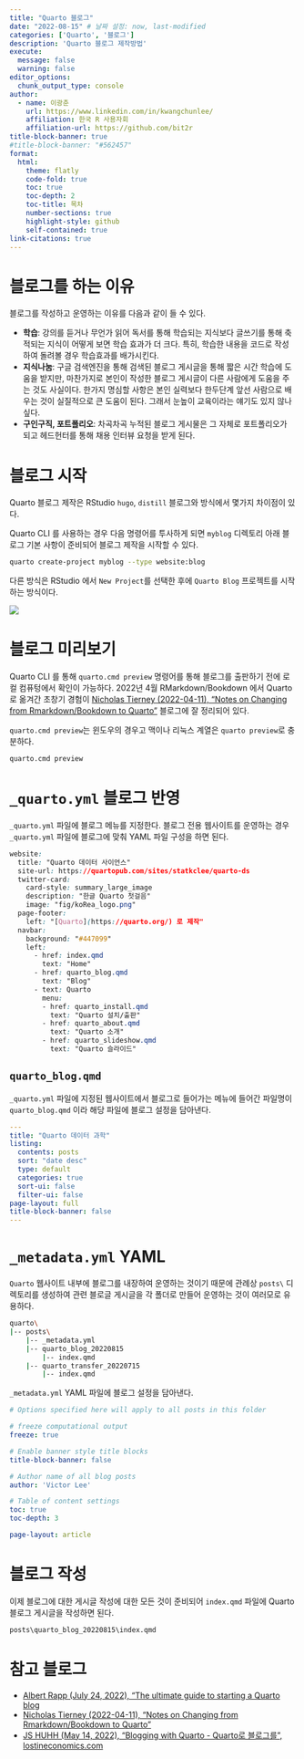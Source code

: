 ```yaml
---
title: "Quarto 블로그"
date: "2022-08-15" # 날짜 설정: now, last-modified
categories: ['Quarto', '블로그']
description: 'Quarto 블로그 제작방법'
execute: 
  message: false
  warning: false
editor_options: 
  chunk_output_type: console
author:
  - name: 이광춘
    url: https://www.linkedin.com/in/kwangchunlee/
    affiliation: 한국 R 사용자회
    affiliation-url: https://github.com/bit2r
title-block-banner: true
#title-block-banner: "#562457"
format:
  html:
    theme: flatly
    code-fold: true
    toc: true
    toc-depth: 2
    toc-title: 목차
    number-sections: true
    highlight-style: github    
    self-contained: true
link-citations: true
---
```


# 블로그를 하는 이유

블로그를 작성하고 운영하는 이유를 다음과 같이 들 수 있다. 

- **학습**: 강의를 듣거나 무언가 읽어 독서를 통해 학습되는 지식보다 글쓰기를 통해 축적되는 지식이 어떻게 보면 학습 효과가 더 크다. 특히, 학습한 내용을 코드로 작성하여 돌려볼 경우 학습효과를 배가시킨다.
- **지식나눔**: 구글 검색엔진을 통해 검색된 블로그 게시글을 통해 짧은 시간 학습에 도움을 받지만, 마찬가지로 본인이 작성한 블로그 게시글이 다른 사람에게 도움을 주는 것도 사실이다. 한가지 명심할 사항은 본인 실력보다 한두단계 앞선 사람으로 배우는 것이 실질적으로 큰 도움이 된다. 그래서 눈높이 교육이라는 얘기도 있지 않나 싶다.
- **구인구직, 포트폴리오**: 차곡차곡 누적된 블로그 게시물은 그 자체로 포트폴리오가 되고 헤드헌터를 통해 채용 인터뷰 요청을 받게 된다. 

# 블로그 시작

Quarto 블로그 제작은 RStudio `hugo`, `distill` 블로그와 방식에서 몇가지 차이점이 있다.

Quarto CLI 를 사용하는 경우 다음 명령어를 투사하게 되면 `myblog` 디렉토리 아래 블로그 기본 사항이 준비되어 블로그 제작을 시작할 수 있다.

````bash
quarto create-project myblog --type website:blog
````

다른 방식은 RStudio 에서 `New Project`를 선택한 후에 `Quarto Blog` 프로젝트를 시작하는 방식이다.


![](../../fig/quarto-blog-project.png)




# 블로그 미리보기

Quarto CLI 를 통해 `quarto.cmd preview` 명령어를 통해 블로그를 출판하기 전에 로컬 컴퓨텅에서 확인이 가능하다. 2022년 4월 RMarkdown/Bookdown 에서 Quarto로 옮겨간 초창기 경험이 [Nicholas Tierney (2022-04-11), "Notes on Changing from Rmarkdown/Bookdown to Quarto"](https://www.njtierney.com/post/2022/04/11/rmd-to-qmd/) 블로그에 잘 정리되어 있다.

`quarto.cmd preview`는 윈도우의 경우고 맥이나 리눅스 계열은 `quarto preview`로 충분하다.

````bash
quarto.cmd preview
````

# `_quarto.yml` 블로그 반영

`_quarto.yml` 파일에 블로그 메뉴를 지정한다. 블로그 전용 웹사이트를 운영하는 경우 `_quarto.yml` 파일에 블로그에 맞춰 YAML 파일 구성을 하면 된다.

````css
website:
  title: "Quarto 데이터 사이언스"
  site-url: https://quartopub.com/sites/statkclee/quarto-ds
  twitter-card:
    card-style: summary_large_image
    description: "한글 Quarto 첫걸음"
    image: "fig/koRea_logo.png"
  page-footer:
    left: "[Quarto](https://quarto.org/) 로 제작"
  navbar:
    background: "#447099"
    left:
      - href: index.qmd
        text: "Home"
      - href: quarto_blog.qmd     
        text: "Blog"
      - text: Quarto
        menu:
        - href: quarto_install.qmd
          text: "Quarto 설치/출판"
        - href: quarto_about.qmd
          text: "Quarto 소개"
        - href: quarto_slideshow.qmd
          text: "Quarto 슬라이드"
````

## `quarto_blog.qmd`

`_quarto.yml` 파일에 지정된 웹사이트에서 블로그로 들어가는 메뉴에 들어간 파일명이 `quarto_blog.qmd` 이라 해당 파일에 블로그 설정을 담아낸다.

````yaml
---
title: "Quarto 데이터 과학"
listing:
  contents: posts
  sort: "date desc"
  type: default
  categories: true
  sort-ui: false
  filter-ui: false
page-layout: full
title-block-banner: false
---

````


# `_metadata.yml` YAML

`Quarto` 웹사이트 내부에 블로그를 내장하여 운영하는 것이기 때문에 관례상 `posts\` 디렉토리를 생성하여 관련 블로글 게시글을 각 폴더로 만들어 운영하는 것이 여러모로 유용하다.

```` bash
quarto\
|-- posts\
    |-- _metadata.yml
    |-- quarto_blog_20220815
        |-- index.qmd 
    |-- quarto_transfer_20220715
        |-- index.qmd 
````

`_metadata.yml` YAML 파일에 블로그 설정을 담아낸다. 

```` yaml
# Options specified here will apply to all posts in this folder

# freeze computational output
freeze: true

# Enable banner style title blocks
title-block-banner: false

# Author name of all blog posts
author: 'Victor Lee'

# Table of content settings
toc: true
toc-depth: 3

page-layout: article
````

# 블로그 작성

이제 블로그에 대한 게시글 작성에 대한 모든 것이 준비되어 `index.qmd` 파일에 Quarto 블로그 게시글을 작성하면 된다.

```` bash
posts\quarto_blog_20220815\index.qmd
````

# 참고 블로그

:::{.callout-tips}
- [Albert Rapp (July 24, 2022), "The ultimate guide to starting a Quarto blog](https://albert-rapp.de/posts/13_quarto_blog_writing_guide/13_quarto_blog_writing_guide.html)
- [Nicholas Tierney (2022-04-11), "Notes on Changing from Rmarkdown/Bookdown to Quarto"](https://www.njtierney.com/post/2022/04/11/rmd-to-qmd/)
- [JS HUHH (May 14, 2022), "Blogging with Quarto - Quarto로 블로그를", lostineconomics.com](https://anarinsk.github.io/lostineconomics_quarto/posts/computer-tool/2022-05-14-blogging-with-quarto.html)
:::



